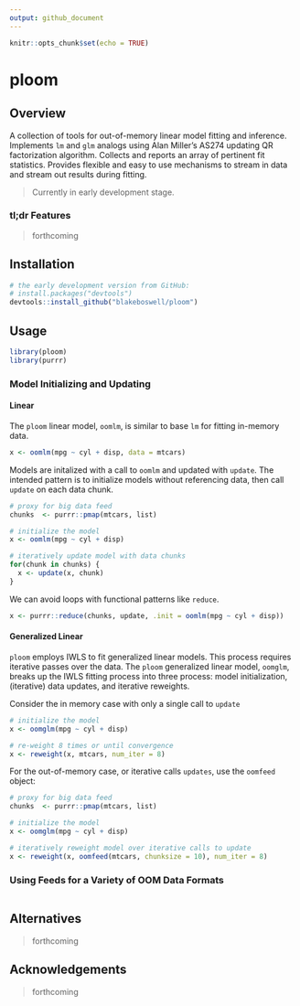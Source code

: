 ```yaml
---
output: github_document
---
```


```r
knitr::opts_chunk$set(echo = TRUE)
```

# ploom

<!-- [CRAN_Status_Badge]() -->
<!-- [Build Status]() -->
<!-- [AppVeyor Build Status]() -->
<!-- [Coverage Status]() -->

## Overview

A collection of tools for out-of-memory linear model fitting and inference. Implements `lm` and `glm` analogs using Alan Miller's AS274 updating QR factorization algorithm. Collects and reports an array of pertinent fit statistics. Provides flexible and easy to use mechanisms to stream in data and stream out results during fitting.

> Currently in early development stage.

### tl;dr Features

> forthcoming

## Installation

```r
# the early development version from GitHub:
# install.packages("devtools")
devtools::install_github("blakeboswell/ploom")
```

## Usage

```r
library(ploom)
library(purrr)
```

### Model Initializing and Updating


#### Linear

The `ploom` linear model, `oomlm`, is similar to base `lm` for fitting in-memory data.

```r
x <- oomlm(mpg ~ cyl + disp, data = mtcars)
```

Models are initalized with a call to `oomlm` and updated with `update`. The intended pattern is to initialize models without referencing data, then call `update` on each data chunk.

```r
# proxy for big data feed 
chunks  <- purrr::pmap(mtcars, list)

# initialize the model
x <- oomlm(mpg ~ cyl + disp)

# iteratively update model with data chunks
for(chunk in chunks) {
  x <- update(x, chunk)
}
```

We can avoid loops with functional patterns like `reduce`.

```r
x <- purrr::reduce(chunks, update, .init = oomlm(mpg ~ cyl + disp))
```

#### Generalized Linear

`ploom` employs IWLS to fit generalized linear models. This process requires iterative passes over the data.
The `ploom` generalized linear model, `oomglm`, breaks up the IWLS fitting process into three process: model initialization, (iterative) data updates, and iterative reweights.

Consider the in memory case with only a single call to `update`

```r
# initialize the model
x <- oomglm(mpg ~ cyl + disp)

# re-weight 8 times or until convergence
x <- reweight(x, mtcars, num_iter = 8)
```

For the out-of-memory case, or iterative calls `updates`, use the `oomfeed` object:

```r
# proxy for big data feed
chunks  <- purrr::pmap(mtcars, list)

# initialize the model
x <- oomglm(mpg ~ cyl + disp)

# iteratively reweight model over iterative calls to update
x <- reweight(x, oomfeed(mtcars, chunksize = 10), num_iter = 8)
```


### Using Feeds for a Variety of OOM Data Formats

```r

```


## Alternatives

> forthcoming

## Acknowledgements

> forthcoming